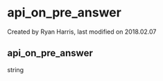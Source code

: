 
# api_on_pre_answer 

 Created by  Ryan Harris, last modified on 2018.02.07

## api_on_pre_answer

string


